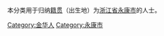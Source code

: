 本分类用于归纳[[籍贯|籍贯]]（出生地）为[[浙江省|浙江省]][[永康市|永康市]]的人士。

[[Category:金华人|Category:金华人]]
[[Category:永康市|Category:永康市]]